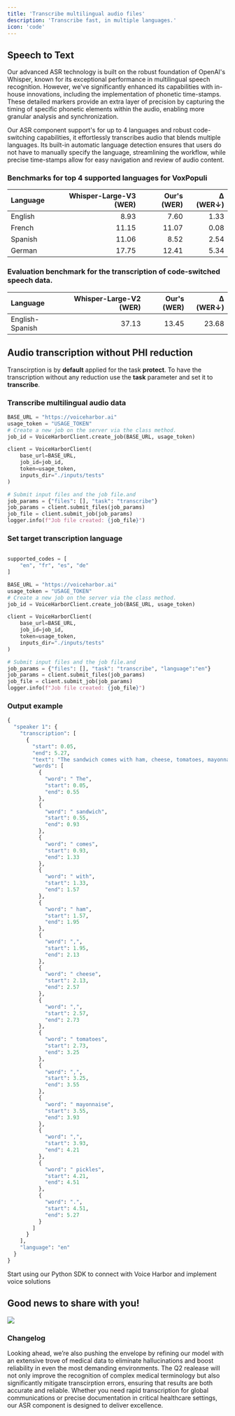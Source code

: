 ```yaml
---
title: 'Transcribe multilingual audio files'
description: 'Transcribe fast, in multiple languages.'
icon: 'code'
---
```


## Speech to Text

Our advanced ASR technology is built on the robust foundation of OpenAI's Whisper, known for its exceptional performance in multilingual speech recognition. However, we've significantly enhanced its capabilities with in-house innovations, including the implementation of phonetic time-stamps. These detailed markers provide an extra layer of precision by capturing the timing of specific phonetic elements within the audio, enabling more granular analysis and synchronization.

Our ASR component support's for up to 4 languages and robust code-switching capabilities, it effortlessly transcribes audio that blends multiple languages. Its built-in automatic language detection ensures that users do not have to manually specify the language, streamlining the workflow, while precise time-stamps allow for easy navigation and review of audio content.

### Benchmarks for top 4 supported languages for VoxPopuli

| Language | Whisper-Large-V3 (WER) | Our's (WER) | Δ (WER↓) |
|:---------|-----------------------:|------------------------:|---------:|
| English  | 8.93                  | 7.60                   | 1.33     |
| French   | 11.15                 | 11.07                  | 0.08     |
| Spanish  | 11.06                 | 8.52                   | 2.54     |
| German   | 17.75                 | 12.41                  | 5.34     |


### Evaluation benchmark for the transcription of code-switched speech data.

| Language | Whisper-Large-V2 (WER) | Our's (WER) | Δ (WER↓) |
|:---------|-----------------------:|------------------------:|---------:|
| English-Spanish  | 37.13                  | 13.45                   | 23.68     |

 ## Audio transcription without PHI reduction 

<Tip>

Transcirption is by **default** applied for the task **protect**. To have the transcription without any reduction use the **task** parameter and set it to **transcribe**.  

</Tip>

### Transcribe multilingual audio data

```python
BASE_URL = "https://voiceharbor.ai"
usage_token = "USAGE_TOKEN"
# Create a new job on the server via the class method.
job_id = VoiceHarborClient.create_job(BASE_URL, usage_token)

client = VoiceHarborClient(
    base_url=BASE_URL,
    job_id=job_id,
    token=usage_token,
    inputs_dir="./inputs/tests"
)

# Submit input files and the job file.and 
job_params = {"files": [], "task": "transcribe"}
job_params = client.submit_files(job_params)
job_file = client.submit_job(job_params)
logger.info(f"Job file created: {job_file}")
```

### Set target transcription language

```python

supported_codes = [
    "en", "fr", "es", "de"
]

BASE_URL = "https://voiceharbor.ai"
usage_token = "USAGE_TOKEN"
# Create a new job on the server via the class method.
job_id = VoiceHarborClient.create_job(BASE_URL, usage_token)

client = VoiceHarborClient(
    base_url=BASE_URL,
    job_id=job_id,
    token=usage_token,
    inputs_dir="./inputs/tests"
)

# Submit input files and the job file.and 
job_params = {"files": [], "task": "transcribe", "language":"en"}  
job_params = client.submit_files(job_params)
job_file = client.submit_job(job_params)
logger.info(f"Job file created: {job_file}")
```

### Output example

```python
{
  "speaker 1": {
    "transcription": [
      {
        "start": 0.05,
        "end": 5.27,
        "text": "The sandwich comes with ham, cheese, tomatoes, mayonnaise, pickles.",
        "words": [
          {
            "word": " The",
            "start": 0.05,
            "end": 0.55
          },
          {
            "word": " sandwich",
            "start": 0.55,
            "end": 0.93
          },
          {
            "word": " comes",
            "start": 0.93,
            "end": 1.33
          },
          {
            "word": " with",
            "start": 1.33,
            "end": 1.57
          },
          {
            "word": " ham",
            "start": 1.57,
            "end": 1.95
          },
          {
            "word": ",",
            "start": 1.95,
            "end": 2.13
          },
          {
            "word": " cheese",
            "start": 2.13,
            "end": 2.57
          },
          {
            "word": ",",
            "start": 2.57,
            "end": 2.73
          },
          {
            "word": " tomatoes",
            "start": 2.73,
            "end": 3.25
          },
          {
            "word": ",",
            "start": 3.25,
            "end": 3.55
          },
          {
            "word": " mayonnaise",
            "start": 3.55,
            "end": 3.93
          },
          {
            "word": ",",
            "start": 3.93,
            "end": 4.21
          },
          {
            "word": " pickles",
            "start": 4.21,
            "end": 4.51
          },
          {
            "word": ".",
            "start": 4.51,
            "end": 5.27
          }
        ]
      }
    ],
    "language": "en"
  }
}
```


<CardGroup cols={1}>
  <Card
    title="Python SDK"
    icon="python"
    href="https://github.com/Nijta-API/VoiceHarborSDK"
  >
    Start using our Python SDK to connect with Voice Harbor and implement voice solutions
  </Card>
</CardGroup>


## Good news to share with you!

<Update label="2025-07-01 Upcoming Release" description="NextGen Medical ASR">
  <Frame>
    <img className="block" src="/images/vh3asr.png" />
  </Frame>

  ### Changelog

  Looking ahead, we’re also pushing the envelope by refining our model with an extensive trove of medical data to eliminate hallucinations and boost reliability in even the most demanding environments. The Q2 realease will not only improve the recognition of complex medical terminology but also significantly mitigate transcirption errors, ensuring that results are both accurate and reliable. Whether you need rapid transcription for global communications or precise documentation in critical healthcare settings, our ASR component is designed to deliver excellence.

</Update>
